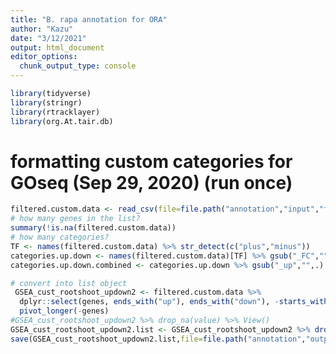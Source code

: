 ```yaml
---
title: "B. rapa annotation for ORA"
author: "Kazu"
date: "3/12/2021"
output: html_document
editor_options: 
  chunk_output_type: console
---
```


```r
library(tidyverse)
library(stringr)
library(rtracklayer)
library(org.At.tair.db)
```

# formatting custom categories for GOseq (Sep 29, 2020) (run once)
```r
filtered.custom.data <- read_csv(file=file.path("annotation","input","filtered.custom.data.rootshoot.csv.gz"),guess_max = 15000)
# how many genes in the list?
summary(!is.na(filtered.custom.data))
# how many categories?
TF <- names(filtered.custom.data) %>% str_detect(c("plus","minus"))
categories.up.down <- names(filtered.custom.data)[TF] %>% gsub("_FC","",.) %>% gsub("_FDR","",.) %>% unique() # 58 categories
categories.up.down.combined <- categories.up.down %>% gsub("_up","",.) %>% gsub("_down","",.) %>% unique() # 30 categories

# convert into list object
 GSEA_cust_rootshoot_updown2 <- filtered.custom.data %>%
  dplyr::select(genes, ends_with("up"), ends_with("down"), -starts_with("exp")) %>%
  pivot_longer(-genes) 
#GSEA_cust_rootshoot_updown2 %>% drop_na(value) %>% View()
GSEA_cust_rootshoot_updown2.list <- GSEA_cust_rootshoot_updown2 %>% drop_na(value) %>% filter(str_detect(name,"FC")) %>% dplyr::select(-value) %>%split(.$genes) %>%   map(~dplyr::select(.,name)) %>% map(~as_vector(.))
save(GSEA_cust_rootshoot_updown2.list,file=file.path("annotation","output","GSEA_cust_rootshoot_updown2.list.Rdata"))
```
